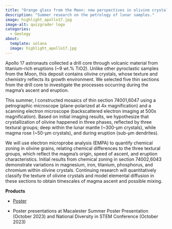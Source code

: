 ```yaml
---
title: "Orange glass from the Moon: new perspectives in olivine crystallization from Ti-rich magma"
description: "Summer research on the petrology of lunar samples."
image: highlight_apollo17.jpg
image-alt: quizgrader logo
categories:
  - Geology
about:
  template: solana
  image: highlight_apollo17.jpg
---
```


Apollo 17 astronauts collected a drill core through volcanic material from titanium-rich eruptions (~9 wt.% TiO2). Unlike other pyroclastic samples from the Moon, this deposit contains olivine crystals, whose texture and chemistry reflects its growth environment. We selected five thin sections from the drill core to investigate the processes occurring during the magma's ascent and eruption. 

This summer, I constructed mosaics of thin section 74001,6047 using a petrographic microscope (plane-polarized at 4x magnification) and a scanning electron microscope (backscattered electron imaging at 500x magnification). Based on initial imaging results, we hypothesize that crystallization of olivine happened in three phases, reflected by three textural groups; deep within the lunar mantle (~300-µm crystals), while magma rose (~50-µm crystals), and during eruption (sub-µm dendrites). 

We will use electron microprobe analysis (EMPA) to quantify chemical zoning in olivine grains, relating chemical differences to the three textural groups, which reflect the magma’s origin, speed of ascent, and eruption characteristics. Initial results from chemical zoning in section 74002,6043 demonstrate variations in magnesium, iron, titanium, phosphorus, and chromium within olivine crystals. Continuing research will quantitatively classify the texture of olivine crystals and model elemental diffusion in these sections to obtain timescales of magma ascent and possible mixing.

**Products**

- [Poster](https://drive.google.com/file/d/1PCBcKvbYDra6gEMat_61gqFc8gzDt0YQ/view?usp=sharing)

- Poster presentations at Macalester Summer Poster Presentation (October 2023) and National Diversity in STEM Conference (October 2023)
